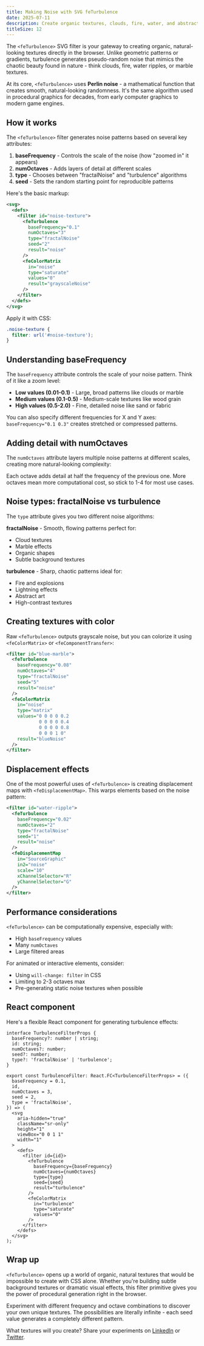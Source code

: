 ```yaml
---
title: Making Noise with SVG feTurbulence
date: 2025-07-11
description: Create organic textures, clouds, fire, water, and abstract patterns using the feTurbulence SVG filter primitive.
titleSize: 12
---
```


The `<feTurbulence>` SVG filter is your gateway to creating organic, natural-looking textures directly in the browser. Unlike geometric patterns or gradients, turbulence generates pseudo-random noise that mimics the chaotic beauty found in nature - think clouds, fire, water ripples, or marble textures.

<TurbulenceDemo />

At its core, `<feTurbulence>` uses **Perlin noise** - a mathematical function that creates smooth, natural-looking randomness. It's the same algorithm used in procedural graphics for decades, from early computer graphics to modern game engines.

## How it works

The `<feTurbulence>` filter generates noise patterns based on several key attributes:

1. **baseFrequency** - Controls the scale of the noise (how "zoomed in" it appears)
2. **numOctaves** - Adds layers of detail at different scales
3. **type** - Chooses between "fractalNoise" and "turbulence" algorithms
4. **seed** - Sets the random starting point for reproducible patterns

Here's the basic markup:

```svg
<svg>
  <defs>
    <filter id="noise-texture">
      <feTurbulence
        baseFrequency="0.1"
        numOctaves="3"
        type="fractalNoise"
        seed="2"
        result="noise"
      />
      <feColorMatrix
        in="noise"
        type="saturate"
        values="0"
        result="grayscaleNoise"
      />
    </filter>
  </defs>
</svg>
```

Apply it with CSS:

```css
.noise-texture {
  filter: url('#noise-texture');
}
```

## Understanding baseFrequency

The `baseFrequency` attribute controls the scale of your noise pattern. Think of it like a zoom level:

- **Low values (0.01-0.1)** - Large, broad patterns like clouds or marble
- **Medium values (0.1-0.5)** - Medium-scale textures like wood grain
- **High values (0.5-2.0)** - Fine, detailed noise like sand or fabric

<FrequencyDemo />

You can also specify different frequencies for X and Y axes: `baseFrequency="0.1 0.3"` creates stretched or compressed patterns.

## Adding detail with numOctaves

The `numOctaves` attribute layers multiple noise patterns at different scales, creating more natural-looking complexity:

<OctavesDemo />

Each octave adds detail at half the frequency of the previous one. More octaves mean more computational cost, so stick to 1-4 for most use cases.

## Noise types: fractalNoise vs turbulence

The `type` attribute gives you two different noise algorithms:

**fractalNoise** - Smooth, flowing patterns perfect for:
- Cloud textures
- Marble effects  
- Organic shapes
- Subtle background textures

**turbulence** - Sharp, chaotic patterns ideal for:
- Fire and explosions
- Lightning effects
- Abstract art
- High-contrast textures

<NoiseTypeDemo />

## Creating textures with color

Raw `<feTurbulence>` outputs grayscale noise, but you can colorize it using `<feColorMatrix>` or `<feComponentTransfer>`:

```svg
<filter id="blue-marble">
  <feTurbulence
    baseFrequency="0.08"
    numOctaves="4"
    type="fractalNoise"
    seed="5"
    result="noise"
  />
  <feColorMatrix
    in="noise"
    type="matrix"
    values="0 0 0 0 0.2
            0 0 0 0 0.4
            0 0 0 0 0.8
            0 0 0 1 0"
    result="blueNoise"
  />
</filter>
```

<ColorizedNoiseDemo />

## Displacement effects

One of the most powerful uses of `<feTurbulence>` is creating displacement maps with `<feDisplacementMap>`. This warps elements based on the noise pattern:

```svg
<filter id="water-ripple">
  <feTurbulence
    baseFrequency="0.02"
    numOctaves="2"
    type="fractalNoise"
    seed="1"
    result="noise"
  />
  <feDisplacementMap
    in="SourceGraphic"
    in2="noise"
    scale="10"
    xChannelSelector="R"
    yChannelSelector="G"
  />
</filter>
```

<DisplacementDemo />

## Performance considerations

`<feTurbulence>` can be computationally expensive, especially with:
- High `baseFrequency` values
- Many `numOctaves`
- Large filtered areas

For animated or interactive elements, consider:
- Using `will-change: filter` in CSS
- Limiting to 2-3 octaves max
- Pre-generating static noise textures when possible

## React component

Here's a flexible React component for generating turbulence effects:

```tsx
interface TurbulenceFilterProps {
  baseFrequency?: number | string;
  id: string;
  numOctaves?: number;
  seed?: number;
  type?: 'fractalNoise' | 'turbulence';
}

export const TurbulenceFilter: React.FC<TurbulenceFilterProps> = ({
  baseFrequency = 0.1,
  id,
  numOctaves = 3,
  seed = 2,
  type = 'fractalNoise',
}) => (
  <svg
    aria-hidden="true"
    className="sr-only"
    height="1"
    viewBox="0 0 1 1"
    width="1"
  >
    <defs>
      <filter id={id}>
        <feTurbulence
          baseFrequency={baseFrequency}
          numOctaves={numOctaves}
          type={type}
          seed={seed}
          result="turbulence"
        />
        <feColorMatrix
          in="turbulence"
          type="saturate"
          values="0"
        />
      </filter>
    </defs>
  </svg>
);
```

## Wrap up

`<feTurbulence>` opens up a world of organic, natural textures that would be impossible to create with CSS alone. Whether you're building subtle background textures or dramatic visual effects, this filter primitive gives you the power of procedural generation right in the browser.

Experiment with different frequency and octave combinations to discover your own unique textures. The possibilities are literally infinite - each seed value generates a completely different pattern.

What textures will you create? Share your experiments on [LinkedIn](https://www.linkedin.com/in/johndjameson/) or [Twitter](https://x.com/johndjameson).